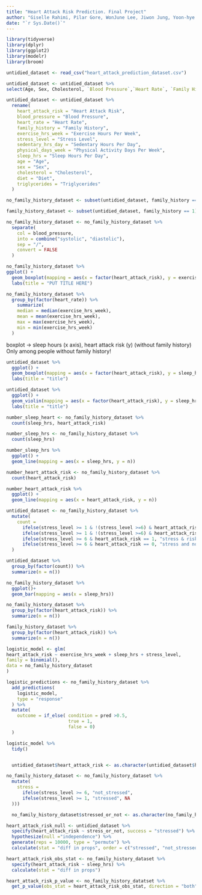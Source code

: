 ```yaml
---
title: "Heart Attack Risk Prediction. Final Project"
author: "Giselle Rahimi, Pilar Gore, WonJune Lee, Jiwon Jung, Yoon-hye Cho, Sukyoung Yoon"
date: "`r Sys.Date()`"
---
```


```r
library(tidyverse)
library(dplyr)
library(ggplot2)
library(modelr)
library(broom)

untidied_dataset <- read_csv("heart_attack_prediction_dataset.csv")

```


```r
untidied_dataset <- untidied_dataset %>%
select(Age, Sex, Cholesterol, `Blood Pressure`,`Heart Rate`, `Family History`, `Exercise Hours Per Week`,`Stress Level`, `Sleep Hours Per Day`, `Heart Attack Risk`,`Triglycerides`,`Physical Activity Days Per Week`, `Sedentary Hours Per Day`, `Diet`)
```

```r
untidied_dataset <- untidied_dataset %>%
  rename(
    heart_attack_risk = "Heart Attack Risk",
    blood_pressure = "Blood Pressure",
    heart_rate = "Heart Rate",
    family_history = "Family History",
    exercise_hrs_week = "Exercise Hours Per Week",
    stress_level = "Stress Level",
    sedentary_hrs_day = "Sedentary Hours Per Day",
    physical_days_week = "Physical Activity Days Per Week",
    sleep_hrs = "Sleep Hours Per Day",
    age = "Age",
    sex = "Sex",
    cholesterol = "Cholesterol",
    diet = "Diet",
    triglycerides = "Triglycerides"
  )

```

```r
no_family_history_dataset <- subset(untidied_dataset, family_history == 0)
```

```r
family_history_dataset <- subset(untidied_dataset, family_history == 1)
```


```r
no_family_history_dataset <- no_family_history_dataset %>%
  separate(
    col = blood_pressure,
    into = combine("systolic", "diastolic"),
    sep = "/",
    convert = FALSE
  )

```

```r
no_family_history_dataset %>%
ggplot() +
  geom_boxplot(mapping = aes(x = factor(heart_attack_risk), y = exercise_hrs_week))+
  labs(title = "PUT TITLE HERE")

```
```r
no_family_history_dataset %>%
  group_by(factor(heart_rate)) %>%
    summarize(
    median = median(exercise_hrs_week),
    mean = mean(exercise_hrs_week),
    max = max(exercise_hrs_week),
    min = min(exercise_hrs_week)
  )
```

boxplot -> sleep hours (x axis), heart attack risk (y) (without family history) Only among people without family history!
```r
untidied_dataset %>%
  ggplot() +
  geom_boxplot(mapping = aes(x = factor(heart_attack_risk), y = sleep_hrs)) +
  labs(title = "title")
```

```r
untidied_dataset %>%
  ggplot() +
  geom_violin(mapping = aes(x = factor(heart_attack_risk), y = sleep_hrs)) +
  labs(title = "title")
```

```r
number_sleep_heart <- no_family_history_dataset %>%
  count(sleep_hrs, heart_attack_risk)
```

```r
number_sleep_hrs <- no_family_history_dataset %>%
  count(sleep_hrs)
```

```r
number_sleep_hrs %>%
  ggplot() +
  geom_line(mapping = aes(x = sleep_hrs, y = n)) 
```
```r
number_heart_attack_risk <- no_family_history_dataset %>%
  count(heart_attack_risk)
```

```r
number_heart_attack_risk %>%
  ggplot() +
  geom_line(mapping = aes(x = heart_attack_risk, y = n))
```

```r
untidied_dataset <- no_family_history_dataset %>%
  mutate(
    count = 
      ifelse(stress_level >= 1 & !(stress_level >=6) & heart_attack_risk == 1, "no stress & risk",
      ifelse(stress_level >= 1 & !(stress_level >=6) & heart_attack_risk == 0, "no stress & no risk",
      ifelse(stress_level >= 6 & heart_attack_risk == 1, "stress & risk",
      ifelse(stress_level >= 6 & heart_attack_risk == 0, "stress and no risk", NA))))
  )
```

```r
untidied_dataset %>%
  group_by(factor(count)) %>%
  summarize(n = n())
```


```r
no_family_history_dataset %>%
  ggplot()+
  geom_bar(mapping = aes(x = sleep_hrs)) 
```

```r
no_family_history_dataset %>%
  group_by(factor(heart_attack_risk)) %>%
  summarize(n = n())
```

```r
family_history_dataset %>%
  group_by(factor(heart_attack_risk)) %>%
  summarize(n = n())
```

```r
logistic_model <- glm(
heart_attack_risk ~ exercise_hrs_week + sleep_hrs + stress_level,
family = binomial(),
data = no_family_history_dataset
)

```

```r
logistic_predictions <- no_family_history_dataset %>%
  add_predictions(
    logistic_model,
    type = "response"
  ) %>%
  mutate(
    outcome = if_else( condition = pred >0.5,
                       true = 1,
                       false = 0)
  )
```

```r
logistic_model %>%
  tidy()
```

```r

```

```r
  untidied_dataset$heart_attack_risk <- as.character(untidied_dataset$heart_attack_risk)

```

 
```r

no_family_history_dataset <- no_family_history_dataset %>%
  mutate(
    stress =
      ifelse(stress_level >= 6, "not_stressed",
      ifelse(stress_level >= 1, "stressed", NA
  )))

```

```r
  no_family_history_dataset$stressed_or_not <- as.character(no_family_history_dataset$stressed_or_not)

```


```r
heart_attack_risk_null <- untidied_dataset %>%
  specify(heart_attack_risk ~ stress_or_not, success = "stressed") %>%
  hypothesize(null ="independence") %>%
  generate(reps = 10000, type = "permute") %>%
  calculate(stat = "diff in props", order = c("stressed", "not_stressed"))

```

```r
heart_attack_risk_obs_stat <- no_family_history_dataset %>%
  specify(heart_attack_risk ~ sleep_hrs) %>%
  calculate(stat = "diff in props")
```

```r
heart_attack_risk_p_value <- no_family_history_datatset %>%
  get_p_value(obs_stat = heart_attack_risk_obs_stat, direction = "both")
```

